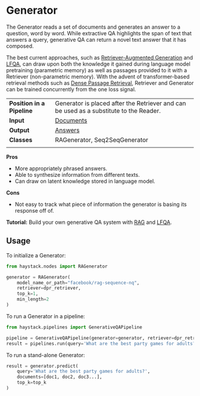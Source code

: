 # Generator

The Generator reads a set of documents and generates an answer to a question, word by word.
While extractive QA highlights the span of text that answers a query,
generative QA can return a novel text answer that it has composed.

The best current approaches, such as [Retriever-Augmented Generation](https://arxiv.org/abs/2005.11401) and [LFQA](https://yjernite.github.io/lfqa.html),
can draw upon both the knowledge it gained during language model pretraining (parametric memory)
as well as passages provided to it with a Retriever (non-parametric memory).
With the advent of transformer-based retrieval methods such as [Dense Passage Retrieval](https://arxiv.org/abs/2004.04906),
Retriever and Generator can be trained concurrently from the one loss signal.


|||
|-------------|-----------------------------------------------------------------------------------------------------------------------------------------------------------------------------|
|__Position in a Pipeline__| Generator is placed after the Retriever and can be used as a substitute to the Reader. |
|__Input__       | [Documents](/components/documents-answers-labels#document)                                                                                                                                                                   |
|__Output__      | [Answers](/components/documents-answers-labels#answer)                                                                                                                                                                     |
|__Classes__     | RAGenerator, Seq2SeqGenerator                                                                                                                                               |
|||


**Pros**

- More appropriately phrased answers.
- Able to synthesize information from different texts.
- Can draw on latent knowledge stored in language model.

**Cons**

- Not easy to track what piece of information the generator is basing its response off of.

<div className="max-w-xl bg-yellow-light-theme border-l-8 border-yellow-dark-theme px-6 pt-6 pb-4 my-4 rounded-md dark:bg-yellow-900">

**Tutorial:** Build your own generative QA system with [RAG](/tutorials/retrieval-augmented-generation)
and [LFQA](/tutorials/lfqa).

</div>

## Usage

To initialize a Generator:

``` python
from haystack.nodes import RAGenerator

generator = RAGenerator(
    model_name_or_path="facebook/rag-sequence-nq",
    retriever=dpr_retriever,
    top_k=1,
    min_length=2
)
```

To run a Generator in a pipeline:

``` python
from haystack.pipelines import GenerativeQAPipeline

pipeline = GenerativeQAPipeline(generator=generator, retriever=dpr_retriever)
result = pipelines.run(query='What are the best party games for adults?', top_k_retriever=20)
```

To run a stand-alone Generator:

``` python
result = generator.predict(
    query='What are the best party games for adults?',
    documents=[doc1, doc2, doc3...],
    top_k=top_k
)
```
